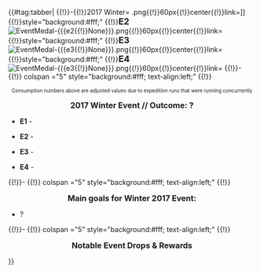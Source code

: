 {{#tag:tabber|
{{!}}-{{!}}2017 Winter=
{{{!}} cellspacing="6" cellpadding="5" style="width:650px; margin:auto; background:#442D49; border-radius:10px; text-align:center;"
{{!}} colspan="4" style="background:#442D49;" {{!}} <font size=4 color=#ADA469>'''Events // 2017 Winter'''</font>
{{!}}-
{{!}} colspan="4" style="background:#fff;" {{!}}[[File:Event_banner_placeholder.jpg{{!}}650px{{!}}link=]]
{{!}}-
{{!}} colspan="4" style="background:#442D49;" {{!}} '''<font size=4 color=#ADA469>2017 Winter Placeholder</font>'''
{{!}}-
{{!}}style="background:#fff;" {{!}}'''<font size=4>E1</font>''' [[File:EventMedal-{{{e1{{!}}None}}}.png{{!}}60px{{!}}center{{!}}link=]]
{{!}}style="background:#fff;" {{!}}'''<font size=4>E2</font>''' [[File:EventMedal-{{{e2{{!}}None}}}.png{{!}}60px{{!}}center{{!}}link=]]
{{!}}style="background:#fff;" {{!}}'''<font size=4>E3</font>''' [[File:EventMedal-{{{e3{{!}}None}}}.png{{!}}60px{{!}}center{{!}}link=]]
{{!}}style="background:#fff;" {{!}}'''<font size=4>E4</font>''' [[File:EventMedal-{{{e3{{!}}None}}}.png{{!}}60px{{!}}center{{!}}link=]]
{{!}}-
{{!}} colspan ="5" style="background:#fff; text-align:left;" {{!}}
<center>
{{{!}} class="wikitable" align="center"
! colspan="13" {{!}}Resources
{{!}}-
! style="text-align:center; width:80px;" {{!}}Before
{{!}} style="text-align:center;" {{!}}{{Fuel}}
{{!}} style="text-align:center; width:60px;" {{!}}'''?'''
{{!}} style="text-align:center;" {{!}}{{Ammo}}
{{!}} style="text-align:center; width:60px;" {{!}}'''?'''
{{!}} style="text-align:center;" {{!}}{{Steel}}
{{!}} style="text-align:center; width:60px;" {{!}}'''?'''
{{!}} style="text-align:center;" {{!}}{{Bauxite}}
{{!}} style="text-align:center; width:60px;" {{!}}'''?'''
{{!}} style="text-align:center;" {{!}}[[File:Instant repair 2.png{{!}}30px]]
{{!}} style="text-align:center; width:40px;" {{!}}'''?'''
{{!}}-
! style="text-align:center;" {{!}}Used
{{!}} style="text-align:center;" {{!}}{{Fuel}}
{{!}} style="text-align:center;" {{!}}'''?'''
{{!}} style="text-align:center;" {{!}}{{Ammo}}
{{!}} style="text-align:center;" {{!}}'''?'''
{{!}} style="text-align:center;" {{!}}{{Steel}}
{{!}} style="text-align:center;" {{!}}'''?'''
{{!}} style="text-align:center;" {{!}}{{Bauxite}}
{{!}} style="text-align:center;" {{!}}'''?'''
{{!}} style="text-align:center;" {{!}}[[File:Instant repair 2.png{{!}}30px]]
{{!}} style="text-align:center;" {{!}}'''?'''
{{!}}-
! style="text-align:center;" {{!}}After
{{!}} style="text-align:center;" {{!}}{{Fuel}}
{{!}} style="text-align:center;" {{!}}'''?'''
{{!}} style="text-align:center;" {{!}}{{Ammo}}
{{!}} style="text-align:center;" {{!}}'''?'''
{{!}} style="text-align:center;" {{!}}{{Steel}}
{{!}} style="text-align:center;" {{!}}'''?'''
{{!}} style="text-align:center;" {{!}}{{Bauxite}}
{{!}} style="text-align:center;" {{!}}'''?'''
{{!}} style="text-align:center;" {{!}}[[File:Instant repair 2.png{{!}}30px]]
{{!}} style="text-align:center;" {{!}}'''?'''
{{!}}}
<font size=1>Consumption numbers above are adjusted values due to expedition runs that were running concurrently</font>

'''<font size=3>2017 Winter Event // Outcome: ?</font>'''
<br>
</center>
* '''E1''' - 

* '''E2''' - 

* '''E3''' - 

* '''E4''' - 

{{!}}-
{{!}} colspan ="5" style="background:#fff; text-align:left;" {{!}}
<center><b><font size=3>Main goals for Winter 2017 Event:</font></b></center>
* ?
{{!}}-
{{!}} colspan ="5" style="background:#fff; text-align:left;" {{!}}
<center><b><font size=3>Notable Event Drops & Rewards</font></b></center>
}}